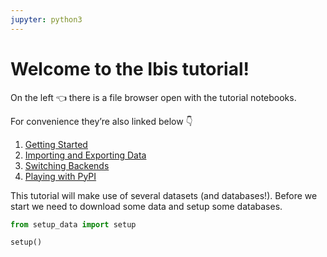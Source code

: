 ```yaml
---
jupyter: python3
---
```


# Welcome to the Ibis tutorial!

On the left 👈 there is a file browser open with the tutorial notebooks.

For convenience they're also linked below 👇

1. [Getting Started](./01%20-%20Getting%20Started.ipynb)
1. [Importing and Exporting Data](./02%20-%20Importing%20and%20Exporting%20Data.ipynb)
1. [Switching Backends](./03%20-%20Switching%20Backends.ipynb)
1. [Playing with PyPI](./04%20-%20Playing%20with%20PyPI.ipynb)


This tutorial will make use of several datasets (and databases!). Before we
start we need to download some data and setup some databases.

```python
from setup_data import setup

setup()
```
